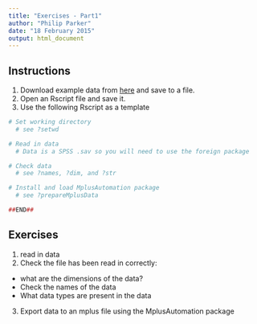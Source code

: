 ```yaml
---
title: "Exercises - Part1"
author: "Philip Parker"
date: "18 February 2015"
output: html_document
---
```


Instructions
--------------
1. Download example data from [here](https://www.dropbox.com/s/v0k2joopom6lagj/PISA2003.sav?dl=0) and save to a file.
2. Open an Rscript file and save it.
3. Use the following Rscript as a template

```r
# Set working directory 
  # see ?setwd

# Read in data
  # Data is a SPSS .sav so you will need to use the foreign package

# Check data
  # see ?names, ?dim, and ?str

# Install and load MplusAutomation package
  # see ?prepareMplusData

##END##  
```

Exercises
----------
1. read in data
2. Check the file has been read in correctly:
  * what are the dimensions of the data?
  * Check the names of the data
  * What data types are present in the data
3. Export data to an mplus file using the MplusAutomation package

